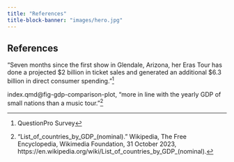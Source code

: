 ```yaml
---
title: "References"
title-block-banner: "images/hero.jpg"
---
```


## References

"Seven months since the first show in Glendale, Arizona, her Eras Tour has done a projected \$2 billion in ticket sales and generated an additional \$6.3 billion in direct consumer spending."[^1]

[^1]: QuestionPro Survey

index.qmd@fig-gdp-comparison-plot, "more in line with the yearly GDP of small nations than a music tour."[^2]

[^2]: "List_of_countries_by_GDP_(nominal)." Wikipedia, The Free Encyclopedia, Wikimedia Foundation, 31 October 2023, https://en.wikipedia.org/wiki/List_of_countries_by_GDP_(nominal).





